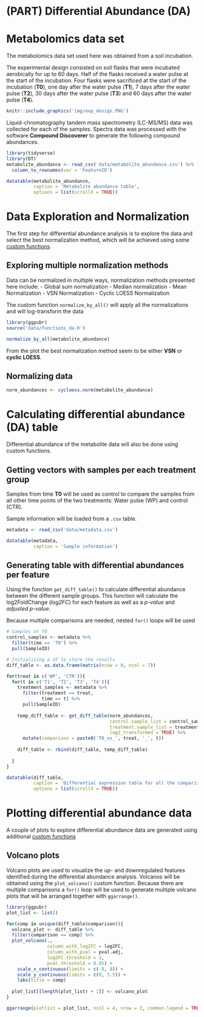 # (PART) Differential Abundance (DA) {-}

# Metabolomics data set

The metabolomics data set used here was obtained from a soil incubation.

The experimental design consisted on soil flasks that were incubated aerobically for up to 60 days. Half of the flasks received a water pulse at the start of the incubation. Four flasks were sacrificed at the start of the incubation (**T0**), one day after the water pulse (**T1**), 7 days after the water pulse (**T2**), 30 days after the water pulse (**T3**) and 60 days after the water pulse (**T4**).

```r
knitr::include_graphics('img/exp_design.PNG')
```

Liquid-chromatography tandem mass spectrometry (LC-MS/MS) data was collected for each of the samples. Spectra data was processed with the software **Compound Discoverer** to generate the following compound abundances.

```r
library(tidyverse)
library(DT)
metabolite_abundance <- read_csv('data/metabolite_abundance.csv') %>% 
  column_to_rownames(var = 'FeatureID')
```

```r
datatable(metabolite_abundance, 
          caption = 'Metabolite abundance table',
          options = list(scrollX = TRUE))
```

# Data Exploration and Normalization

The first step for differential abundance analysis is to explore the data and select the best normalization method, which will be achieved using some [custom functions](#nomr-func).

## Exploring multiple normalization methods

Data can be normalized in multiple ways, normalization methods presented here include:
- Global sum normalization
- Median normalization
- Mean Normalization
- VSN Normalization
- Cyclic LOESS Normalization

The custom function `normalize_by_all()` will apply all the normalizations and will log-transform the data

```r
library(ggpubr)
source('data/functions_da.R')

normalize_by_all(metabolite_abundance)
```

From the plot the best normalization method seem to be either **VSN** or **cyclic LOESS**.

## Normalizing data

```r
norm_abundances <- cycloess.norm(metabolite_abundance)
```

# Calculating differential abundance (DA) table

Differential abundance of the metabolite data will also be done using [custom functions]{#diff-abun}.

## Getting vectors with samples per each treatment group

Samples from time **T0** will be used as control to compare the samples from all other time points of the two treatments: Water pulse (WP) and control (CTR).

Sample information will be loaded from a `.csv` table.

```r
metadata <- read_csv('data/metadata.csv')
```

```r
datatable(metadata,
          caption = 'Sample information')
```

## Generating table with differential abundances per feature

Using the function `get_diff_table()` to calculate differential abundance between the different sample groups. This function will calculate the log2FoldChange (*log2FC*) for each feature as well as a *p-value* and *adjusted p-value*.

Because multiple comparisons are needed, nested `for()` loops will be used

```r
# Samples at T0
control_samples <- metadata %>% 
  filter(time == 'T0') %>% 
  pull(SampleID)

# Initializing a df to store the results
diff_table <- as.data.frame(matrix(nrow = 0, ncol = 7))

for(treat in c('WP', 'CTR')){
  for(t in c('T1', 'T2', 'T3', 'T4')){
    treatment_samples <- metadata %>% 
      filter(treatment == treat,
             time == t) %>% 
      pull(SampleID)
    
    temp_diff_table <- get_diff_table(norm_abundances,
                                      control.sample_list = control_samples,
                                      treatment.sample_list = treatment_samples,
                                      log2_transformed = TRUE) %>% 
      mutate(comparison = paste0('T0_vs_', treat, '_', t))
    
    diff_table <- rbind(diff_table, temp_diff_table)
    
  }
}
```

```r
datatable(diff_table, 
          caption = 'Differential expression table for all the comparisons',
          options = list(scrollX = TRUE))
```

# Plotting differential abundance data

A couple of plots to explore differential abundance data are generated using additional [custom functions](#plot-label)

## Volcano plots

Volcano plots are used to visualize the up- and downregulated features identified during the differential abundance analysis. Volcanos will be obtained using the `plot_volcano()` custom function.
Because there are multiple comparisons a `for()` loop will be used to generate multiple volcano plots that will be arranged together with `ggarrange()`.

```r
library(ggpubr)
plot_list <- list()

for(comp in unique(diff_table$comparison)){
  volcano_plot <- diff_table %>% 
  filter(comparison == comp) %>% 
  plot_volcano(.,
               column_with_log2FC = log2FC,
               column_with_pval = pval.adj,
               log2FC.threshold = 1,
               pval.threshold = 0.05) +
    scale_x_continuous(limits = c(-8, 8)) +
    scale_y_continuous(limits = c(0, 3.5)) +
    labs(title = comp)
  
  plot_list[[length(plot_list) + 1]] <- volcano_plot
}

ggarrange(plotlist = plot_list, ncol = 4, nrow = 2, common.legend = TRUE, legend = 'bottom')
```




